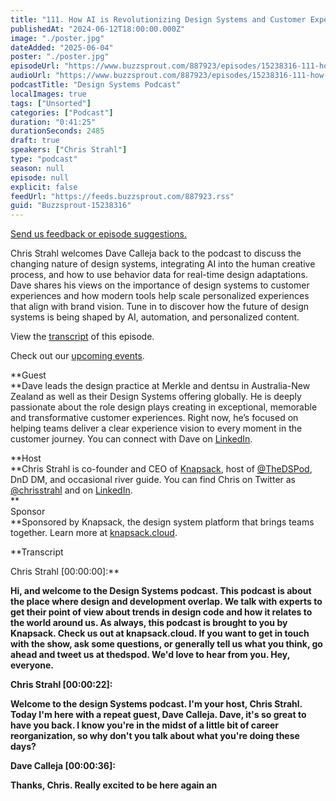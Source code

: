 ```yaml
---
title: "111. How AI is Revolutionizing Design Systems and Customer Experiences with Dave Calleja"
publishedAt: "2024-06-12T18:00:00.000Z"
image: "./poster.jpg"
dateAdded: "2025-06-04"
poster: "./poster.jpg"
episodeUrl: "https://www.buzzsprout.com/887923/episodes/15238316-111-how-ai-is-revolutionizing-design-systems-and-customer-experiences-with-dave-calleja.mp3"
audioUrl: "https://www.buzzsprout.com/887923/episodes/15238316-111-how-ai-is-revolutionizing-design-systems-and-customer-experiences-with-dave-calleja.mp3"
podcastTitle: "Design Systems Podcast"
localImages: true
tags: ["Unsorted"]
categories: ["Podcast"]
duration: "0:41:25"
durationSeconds: 2485
draft: true
speakers: ["Chris Strahl"]
type: "podcast"
season: null
episode: null
explicit: false
feedUrl: "https://feeds.buzzsprout.com/887923.rss"
guid: "Buzzsprout-15238316"
---
```

[Send us feedback or episode suggestions.](https://www.buzzsprout.com/twilio/text_messages/887923/open_sms)

Chris Strahl welcomes Dave Calleja back to the podcast to discuss the changing nature of design systems, integrating AI into the human creative process, and how to use behavior data for real-time design adaptations. Dave shares his views on the importance of design systems to customer experiences and how modern tools help scale personalized experiences that align with brand vision. Tune in to discover how the future of design systems is being shaped by AI, automation, and personalized content.

View the [transcript](https://docs.google.com/document/d/16LKesWSwsT7XyXy5a4EIhAsMiywFxITK6RQUVzSLPy4/edit?usp=sharing) of this episode.

Check out our [upcoming events](https://www.knapsack.cloud/events).  

**Guest  
**Dave leads the design practice at Merkle and dentsu in Australia-New Zealand as well as their Design Systems offering globally. He is deeply passionate about the role design plays creating in exceptional, memorable and transformative customer experiences. Right now, he’s focused on helping teams deliver a clear experience vision to every moment in the customer journey. You can connect with Dave on [LinkedIn](https://www.linkedin.com/in/davecalleja/).

**Host  
**Chris Strahl is co-founder and CEO of [Knapsack](https://www.knapsack.cloud/), host of [@TheDSPod](https://twitter.com/thedspod), DnD DM, and occasional river guide. You can find Chris on Twitter as [@chrisstrahl](https://twitter.com/chrisstrahl) and on [LinkedIn](https://www.linkedin.com/in/chrisstrahl/).  
**  
Sponsor  
**Sponsored by Knapsack, the design system platform that brings teams together. Learn more at [knapsack.cloud](https://www.knapsack.cloud/?utm_source=podcast).

**Transcript  
  
Chris Strahl \[00:00:00\]:**

**Hi, and welcome to the Design Systems podcast. This podcast is about the place where design and development overlap. We talk with experts to get their point of view about trends in design code and how it relates to the world around us. As always, this podcast is brought to you by Knapsack. Check us out at knapsack.cloud. If you want to get in touch with the show, ask some questions, or generally tell us what you think, go ahead and tweet us at thedspod. We'd love to hear from you. Hey, everyone.**

**Chris Strahl \[00:00:22\]:**

**Welcome to the design Systems podcast. I'm your host, Chris Strahl. Today I'm here with a repeat guest, Dave Calleja. Dave, it's so great to have you back. I know you're in the midst of a little bit of career reorganization, so why don't you talk about what you're doing these days?**

**Dave Calleja \[00:00:36\]:**

**Thanks, Chris. Really excited to be here again an**
